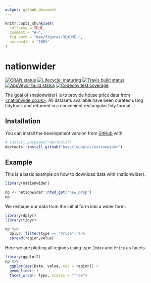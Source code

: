 ```yaml
---
output: github_document
---
```


<!-- README.md is generated from README.Rmd. Please edit that file -->

```r
knitr::opts_chunk$set(
  collapse = TRUE,
  comment = "#>",
  fig.path = "man/figures/README-",
  out.width = "100%"
)
```
# nationwider

<!-- badges: start -->
[![CRAN status](https://www.r-pkg.org/badges/version/nationwider)](https://CRAN.R-project.org/package=nationwider)
[![Lifecycle: maturing](https://img.shields.io/badge/lifecycle-maturing-blue.svg)](https://www.tidyverse.org/lifecycle/#maturing)
[![Travis build status](https://travis-ci.org/kvasilopoulos/nationwider.svg?branch=master)](https://travis-ci.org/kvasilopoulos/nationwider)
[![AppVeyor build status](https://ci.appveyor.com/api/projects/status/github/kvasilopoulos/nationwider?branch=master&svg=true)](https://ci.appveyor.com/project/kvasilopoulos/nationwider)
[![Codecov test coverage](https://codecov.io/gh/kvasilopoulos/nationwider/branch/master/graph/badge.svg)](https://codecov.io/gh/kvasilopoulos/nationwider?branch=master)
<!-- badges: end -->

The goal of {nationwider} is to provide house price data from [<nationwide.co.uk>](https://www.nationwide.co.uk/). All datasets available have 
been curated using tidytools and returned in a convenient rectangular tidy format.

## Installation

You can install the development version from [GitHub](https://github.com/) with:

``` r
# install.packages("devtools")
devtools::install_github("kvasilopoulos/nationwider")
```
## Example

This is a basic example on how to download data with {nationwider}.

```r
library(nationwider)

np <- nationwider::ntwd_get("new_prop")
np
```

We reshape our data from the initial form into a wider form.

```r
library(dplyr)
library(tidyr)

np %>% 
  dplyr::filter(type == "Price") %>% 
  spread(region,value)
```

Here we are plotting all regions using type `Index` and `Price` as facets.

```r
library(ggplot2)
np %>% 
  ggplot(aes(Date, value, col = region)) +
  geom_line() +
  facet_wrap(~ type, scales = "free")
```

